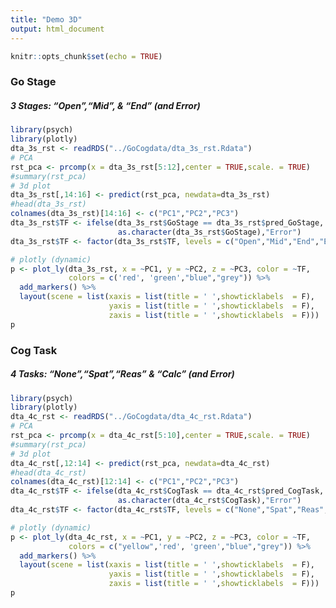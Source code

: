 ```yaml
---
title: "Demo 3D"
output: html_document
---
```


```r
knitr::opts_chunk$set(echo = TRUE)
```
### Go Stage
##### 3 Stages: "Open","Mid", & "End" (and Error)
```r
library(psych)
library(plotly)
dta_3s_rst <- readRDS("../GoCogdata/dta_3s_rst.Rdata")
# PCA
rst_pca <- prcomp(x = dta_3s_rst[5:12],center = TRUE,scale. = TRUE)
#summary(rst_pca)
# 3d plot
dta_3s_rst[,14:16] <- predict(rst_pca, newdata=dta_3s_rst)
#head(dta_3s_rst)
colnames(dta_3s_rst)[14:16] <- c("PC1","PC2","PC3")
dta_3s_rst$TF <- ifelse(dta_3s_rst$GoStage == dta_3s_rst$pred_GoStage,
                        as.character(dta_3s_rst$GoStage),"Error")
dta_3s_rst$TF <- factor(dta_3s_rst$TF, levels = c("Open","Mid","End","Error"))

# plotly (dynamic)
p <- plot_ly(dta_3s_rst, x = ~PC1, y = ~PC2, z = ~PC3, color = ~TF,
             colors = c('red', 'green',"blue","grey")) %>%
  add_markers() %>%
  layout(scene = list(xaxis = list(title = ' ',showticklabels  = F),
                      yaxis = list(title = ' ',showticklabels  = F),
                      zaxis = list(title = ' ',showticklabels  = F)))
p
```

### Cog Task 
##### 4 Tasks: "None","Spat","Reas" & "Calc" (and Error)
```r
library(psych)
library(plotly)
dta_4c_rst <- readRDS("../GoCogdata/dta_4c_rst.Rdata")
# PCA
rst_pca <- prcomp(x = dta_4c_rst[5:10],center = TRUE,scale. = TRUE)
#summary(rst_pca)
# 3d plot
dta_4c_rst[,12:14] <- predict(rst_pca, newdata=dta_4c_rst)
#head(dta_4c_rst)
colnames(dta_4c_rst)[12:14] <- c("PC1","PC2","PC3")
dta_4c_rst$TF <- ifelse(dta_4c_rst$CogTask == dta_4c_rst$pred_CogTask,
                        as.character(dta_4c_rst$CogTask),"Error")
dta_4c_rst$TF <- factor(dta_4c_rst$TF, levels = c("None","Spat","Reas","Calc","Error"))

# plotly (dynamic)
p <- plot_ly(dta_4c_rst, x = ~PC1, y = ~PC2, z = ~PC3, color = ~TF,
             colors = c("yellow",'red', 'green',"blue","grey")) %>%
  add_markers() %>%
  layout(scene = list(xaxis = list(title = ' ',showticklabels  = F),
                      yaxis = list(title = ' ',showticklabels  = F),
                      zaxis = list(title = ' ',showticklabels  = F)))
p
```


